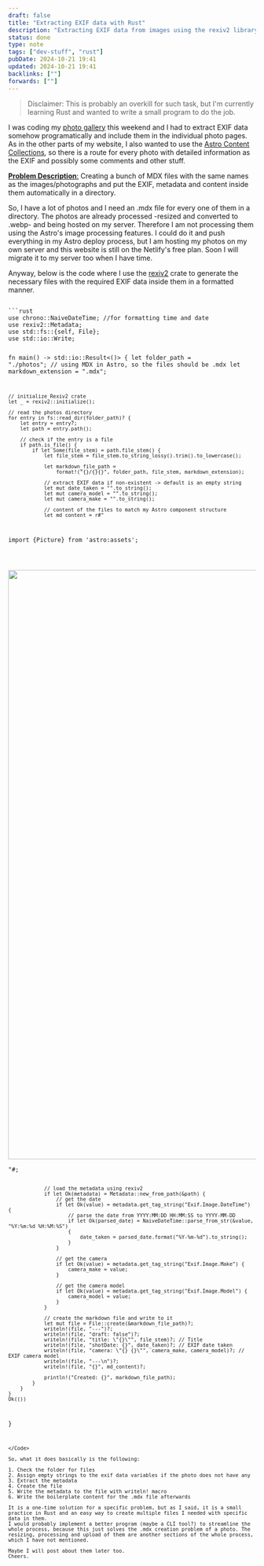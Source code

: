 ```yaml
---
draft: false
title: "Extracting EXIF data with Rust"
description: "Extracting EXIF data from images using the rexiv2 library with Rust"
status: done
type: note
tags: ["dev-stuff", "rust"]
pubDate: 2024-10-21 19:41
updated: 2024-10-21 19:41
backlinks: [""]
forwards: [""]
---
```



> Disclaimer: This is probably an overkill for such task, but I'm currently learning Rust and wanted to write a small program to do the job.

I was coding my [photo gallery](/photos) this weekend and I had to extract EXIF data somehow programatically and include them in the individual photo pages. As in the other parts of my website, I also wanted to use the [Astro Content Collections](https://docs.astro.build/en/guides/content-collections/), so there is a route for every photo with detailed information as the EXIF and possibly some comments and other stuff.

<u>**Problem Description**:</u>
Creating a bunch of MDX files with the same names as the images/photographs and put the EXIF, metadata and content inside them automatically in a directory.

So, I have a lot of photos and I need an .mdx file for every one of them in a directory. The photos are already processed -resized and converted to .webp- and being hosted on my server. Therefore I am not processing them using the Astro's image processing features. I could do it and push everything in my Astro deploy process, but I am hosting my photos on my own server and this website is still on the Netlify's free plan. Soon I will migrate it to my server too when I have time.

Anyway, below is the code where I use the [rexiv2](https://docs.rs/rexiv2/latest/rexiv2) crate to generate the necessary files with the required EXIF data inside them in a formatted manner.

<Code file="exif-to-md.rs">
```rust
use chrono::NaiveDateTime; //for formatting time and date
use rexiv2::Metadata;
use std::fs::{self, File};
use std::io::Write;

fn main() -> std::io::Result<()> {
    let folder_path = "./photos";
    // using MDX in Astro, so the files should be .mdx
    let markdown_extension = ".mdx";

    // initialize Rexiv2 crate
    let _ = rexiv2::initialize();

    // read the photos directory
    for entry in fs::read_dir(folder_path)? {
        let entry = entry?;
        let path = entry.path();

        // check if the entry is a file
        if path.is_file() {
            if let Some(file_stem) = path.file_stem() {
                let file_stem = file_stem.to_string_lossy().trim().to_lowercase();

                let markdown_file_path =
                    format!("{}/{}{}", folder_path, file_stem, markdown_extension);

                // extract EXIF data if non-existent -> default is an empty string
                let mut date_taken = "".to_string();
                let mut camera_model = "".to_string();
                let mut camera_make = "".to_string();

                // content of the files to match my Astro component structure
                let md_content = r#"
import {Picture} from 'astro:assets';

<picture>
<source srcset={`https://img.kenan.fyi/photos/originals/${frontmatter.title}_1920px.webp`} type="image/webp"/>
<img src={`https://img.kenan.fyi/photos/originals/${frontmatter.title}_1920px.jpg`} alt="" width="2880" height="1200" loading="lazy" decoding="async"/>
</picture>
"#;

                // load the metadata using rexiv2
                if let Ok(metadata) = Metadata::new_from_path(&path) {
                    // get the date
                    if let Ok(value) = metadata.get_tag_string("Exif.Image.DateTime") {
                        // parse the date from YYYY:MM:DD HH:MM:SS to YYYY-MM-DD
                        if let Ok(parsed_date) = NaiveDateTime::parse_from_str(&value, "%Y:%m:%d %H:%M:%S")
                        {
                            date_taken = parsed_date.format("%Y-%m-%d").to_string();
                        }
                    }

                    // get the camera
                    if let Ok(value) = metadata.get_tag_string("Exif.Image.Make") {
                        camera_make = value;
                    }

                    // get the camera model
                    if let Ok(value) = metadata.get_tag_string("Exif.Image.Model") {
                        camera_model = value;
                    }
                }

                // create the markdown file and write to it
                let mut file = File::create(&markdown_file_path)?;
                writeln!(file, "---")?;
                writeln!(file, "draft: false")?;
                writeln!(file, "title: \"{}\"", file_stem)?; // Title
                writeln!(file, "shotDate: {}", date_taken)?; // EXIF date taken
                writeln!(file, "camera: \"{} {}\"", camera_make, camera_model)?; // EXIF camera model
                writeln!(file, "---\n")?;
                writeln!(file, "{}", md_content)?;

                println!("Created: {}", markdown_file_path);
            }
        }
    }
    Ok(())
}
```
</Code>

So, what it does basically is the following:

1. Check the folder for files
2. Assign empty strings to the exif data variables if the photo does not have any
3. Extract the metadata
4. Create the file
5. Write the metadata to the file with writeln! macro
6. Write the boilerplate content for the .mdx file afterwards

It is a one-time solution for a specific problem, but as I said, it is a small practice in Rust and an easy way to create multiple files I needed with specific data in them.
I would probably implement a better program (maybe a CLI tool?) to streamline the whole process, because this just solves the .mdx creation problem of a photo. The resizing, processing and upload of them are another sections of the whole process, which I have not mentioned.

Maybe I will post about them later too.
Cheers.